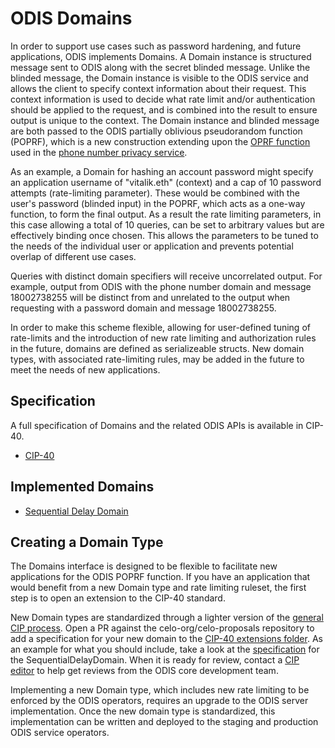 # ODIS Domains

In order to support use cases such as password hardening, and future applications, ODIS implements Domains. A Domain instance is structured message sent to ODIS along with the secret blinded message. Unlike the blinded message, the Domain instance is visible to the ODIS service and allows the client to specify context information about their request. This context information is used to decide what rate limit and/or authentication should be applied to the request, and is combined into the result to ensure output is unique to the context. The Domain instance and blinded message are both passed to the ODIS partially oblivious pseudorandom function (POPRF), which is a new construction extending upon the [OPRF function](/protocol/architecture/odis/introduction.mdx) used in the [phone number privacy service](/protocol/architecture/odis/usecases/phone-number-privacy.mdx).

As an example, a Domain for hashing an account password might specify an application username of "vitalik.eth" (context) and a cap of 10 password attempts (rate-limiting parameter). These would be combined with the user's password (blinded input) in the POPRF, which acts as a one-way function, to form the final output. As a result the rate limiting parameters, in this case allowing a total of 10 queries, can be set to arbitrary values but are effectively binding once chosen. This allows the parameters to be tuned to the needs of the individual user or application and prevents potential overlap of different use cases.

Queries with distinct domain specifiers will receive uncorrelated output. For example, output from ODIS with the phone number domain and message 18002738255 will be distinct from and unrelated to the output when requesting with a password domain and message 18002738255.

In order to make this scheme flexible, allowing for user-defined tuning of rate-limits and the introduction of new rate limiting and authorization rules in the future, domains are defined as serializeable structs. New domain types, with associated rate-limiting rules, may be added in the future to meet the needs of new applications.

## Specification

A full specification of Domains and the related ODIS APIs is available in CIP-40.

- [CIP-40](https://github.com/celo-org/celo-proposals/blob/master/CIPs/cip-0040.md)

## Implemented Domains

- [Sequential Delay Domain](/protocol/architecture/odis/domains/sequential-delay-domain.mdx)

## Creating a Domain Type

The Domains interface is designed to be flexible to facilitate new applications for the ODIS POPRF function. If you have an application that would benefit from a new Domain type and rate limiting ruleset, the first step is to open an extension to the CIP-40 standard.

New Domain types are standardized through a lighter version of the [general CIP process](https://github.com/celo-org/celo-proposals/blob/master/CIPs/cip-0000.md). Open a PR against the celo-org/celo-proposals repository to add a specification for your new domain to the [CIP-40 extensions folder](https://github.com/celo-org/celo-proposals/tree/master/CIPs/CIP-0040). As an example for what you should include, take a look at the [specification](https://github.com/celo-org/celo-proposals/blob/master/CIPs/CIP-0040/sequentialDelayDomain.md) for the SequentialDelayDomain. When it is ready for review, contact a [CIP editor](https://github.com/celo-org/celo-proposals/blob/master/CIPs/cip-0000.md#cip-editors) to help get reviews from the ODIS core development team.

Implementing a new Domain type, which includes new rate limiting to be enforced by the ODIS operators, requires an upgrade to the ODIS server implementation. Once the new domain type is standardized, this implementation can be written and deployed to the staging and production ODIS service operators.
